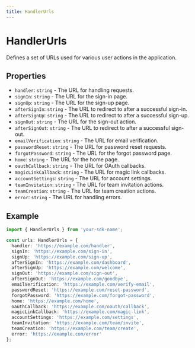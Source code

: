 ```yaml
---
title: HandlerUrls
---
```


# HandlerUrls

Defines a set of URLs used for various user actions in the application.

## Properties

- `handler`: `string` - The URL for handling requests.
- `signIn`: `string` - The URL for the sign-in page.
- `signUp`: `string` - The URL for the sign-up page.
- `afterSignIn`: `string` - The URL to redirect to after a successful sign-in.
- `afterSignUp`: `string` - The URL to redirect to after a successful sign-up.
- `signOut`: `string` - The URL for the sign-out action.
- `afterSignOut`: `string` - The URL to redirect to after a successful sign-out.
- `emailVerification`: `string` - The URL for email verification.
- `passwordReset`: `string` - The URL for password reset requests.
- `forgotPassword`: `string` - The URL for the forgot password page.
- `home`: `string` - The URL for the home page.
- `oauthCallback`: `string` - The URL for OAuth callbacks.
- `magicLinkCallback`: `string` - The URL for magic link callbacks.
- `accountSettings`: `string` - The URL for account settings.
- `teamInvitation`: `string` - The URL for team invitation actions.
- `teamCreation`: `string` - The URL for team creation actions.
- `error`: `string` - The URL for handling errors.

## Example

```typescript
import { HandlerUrls } from 'your-sdk-name';

const urls: HandlerUrls = {
  handler: 'https://example.com/handler',
  signIn: 'https://example.com/sign-in',
  signUp: 'https://example.com/sign-up',
  afterSignIn: 'https://example.com/dashboard',
  afterSignUp: 'https://example.com/welcome',
  signOut: 'https://example.com/sign-out',
  afterSignOut: 'https://example.com/goodbye',
  emailVerification: 'https://example.com/verify-email',
  passwordReset: 'https://example.com/reset-password',
  forgotPassword: 'https://example.com/forgot-password',
  home: 'https://example.com/home',
  oauthCallback: 'https://example.com/oauth/callback',
  magicLinkCallback: 'https://example.com/magic-link',
  accountSettings: 'https://example.com/settings',
  teamInvitation: 'https://example.com/team/invite',
  teamCreation: 'https://example.com/team/create',
  error: 'https://example.com/error'
};
```